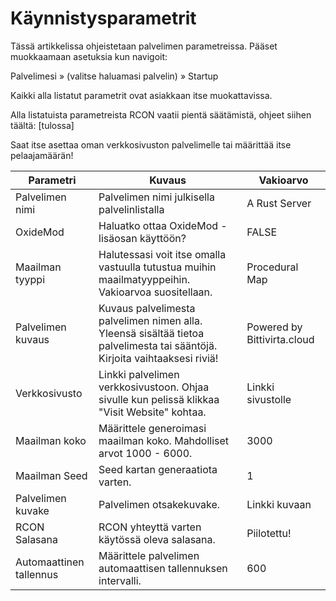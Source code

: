 # Käynnistysparametrit

Tässä artikkelissa ohjeistetaan palvelimen parametreissa. Pääset muokkaamaan
asetuksia kun navigoit:

Palvelimesi » (valitse haluamasi palvelin) » Startup

Kaikki alla listatut parametrit ovat asiakkaan itse muokattavissa.

Alla listatuista parametreista RCON vaatii pientä säätämistä, ohjeet siihen
täältä: [tulossa]

Saat itse asettaa oman verkkosivuston palvelimelle tai määrittää itse
pelaajamäärän!

| Parametri               | Kuvaus                                                                                                                     | Vakioarvo                   |
| ----------------------- | -------------------------------------------------------------------------------------------------------------------------- | --------------------------- |
| Palvelimen nimi         | Palvelimen nimi julkisella palvelinlistalla                                                                                | A Rust Server               |
| OxideMod                | Haluatko ottaa OxideMod -lisäosan käyttöön?                                                                                | FALSE                       |
| Maailman tyyppi         | Halutessasi voit itse omalla vastuulla tutustua muihin maailmatyyppeihin. Vakioarvoa suositellaan.                         | Procedural Map              |
| Palvelimen kuvaus       | Kuvaus palvelimesta palvelimen nimen alla. Yleensä sisältää tietoa palvelimesta tai sääntöjä. Kirjoita vaihtaaksesi riviä! | Powered by Bittivirta.cloud |
| Verkkosivusto           | Linkki palvelimen verkkosivustoon. Ohjaa sivulle kun pelissä klikkaa "Visit Website" kohtaa.                               | Linkki sivustolle           |
| Maailman koko           | Määrittele generoimasi maailman koko. Mahdolliset arvot 1000 - 6000.                                                       | 3000                        |
| Maailman Seed           | Seed kartan generaatiota varten.                                                                                           | 1                           |
| Palvelimen kuvake       | Palvelimen otsakekuvake.                                                                                                   | Linkki kuvaan               |
| RCON Salasana           | RCON yhteyttä varten käytössä oleva salasana.                                                                              | Piilotettu!                 |
| Automaattinen tallennus | Määrittele palvelimen automaattisen tallennuksen intervalli.                                                               | 600                         |
